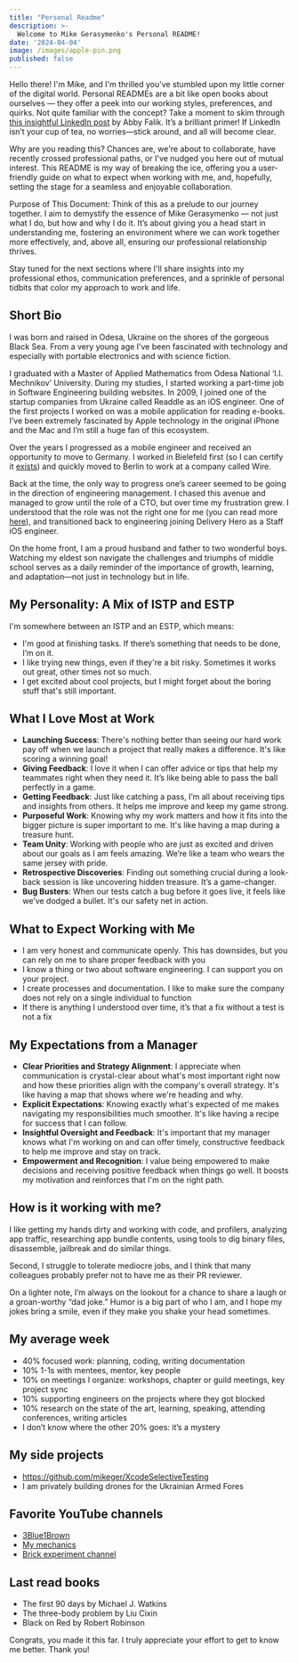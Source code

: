 ```yaml
---
title: "Personal Readme"
description: >-
  Welcome to Mike Gerasymenko's Personal README!
date: '2024-04-04'
image: /images/apple-pin.png
published: false
---
```


Hello there! I'm Mike, and I'm thrilled you've stumbled upon my little corner of the digital world. Personal READMEs are a bit like open books about ourselves — they offer a peek into our working styles, preferences, and quirks. Not quite familiar with the concept? Take a moment to skim through [this insightful LinkedIn post](https://www.linkedin.com/pulse/leaders-need-user-manuals-what-i-learned-writing-mine-abby-falik/) by Abby Falik. It’s a brilliant primer! If LinkedIn isn’t your cup of tea, no worries—stick around, and all will become clear.

Why are you reading this? Chances are, we're about to collaborate, have recently crossed professional paths, or I've nudged you here out of mutual interest. This README is my way of breaking the ice, offering you a user-friendly guide on what to expect when working with me, and, hopefully, setting the stage for a seamless and enjoyable collaboration.

Purpose of This Document: Think of this as a prelude to our journey together. I aim to demystify the essence of Mike Gerasymenko — not just what I do, but how and why I do it. It’s about giving you a head start in understanding me, fostering an environment where we can work together more effectively, and, above all, ensuring our professional relationship thrives.

Stay tuned for the next sections where I'll share insights into my professional ethos, communication preferences, and a sprinkle of personal tidbits that color my approach to work and life.


## Short Bio

I was born and raised in Odesa, Ukraine on the shores of the gorgeous Black Sea. From a very young age I’ve been fascinated with technology and especially with portable electronics and with science fiction.

I graduated with a Master of Applied Mathematics from Odesa National ‘I.I. Mechnikov’ University. During my studies, I started working a part-time job in Software Engineering building websites. In 2009, I joined one of the startup companies from Ukraine called Readdle as an iOS engineer. One of the first projects I worked on was a mobile application for reading e-books. I’ve been extremely fascinated by Apple technology in the original iPhone and the Mac and I’m still a huge fan of this ecosystem.

Over the years I progressed as a mobile engineer and received an opportunity to move to Germany. I worked in Bielefeld first (so I can certify it [exists](https://en.wikipedia.org/wiki/Bielefeld_conspiracy)) and quickly moved to Berlin to work at a company called Wire. 

Back at the time, the only way to progress one’s career seemed to be going in the direction of engineering management. I chased this avenue and managed to grow until the role of a CTO, but over time my frustration grew. I understood that the role was not the right one for me (you can read more [here](https://gera.cx/posts/career-after-senior)), and transitioned back to engineering joining Delivery Hero as a Staff iOS engineer.

On the home front, I am a proud husband and father to two wonderful boys. Watching my eldest son navigate the challenges and triumphs of middle school serves as a daily reminder of the importance of growth, learning, and adaptation—not just in technology but in life.

## My Personality: A Mix of ISTP and ESTP

I'm somewhere between an ISTP and an ESTP, which means:

- I'm good at finishing tasks. If there’s something that needs to be done, I’m on it.
- I like trying new things, even if they're a bit risky. Sometimes it works out great, other times not so much.
- I get excited about cool projects, but I might forget about the boring stuff that's still important.


## What I Love Most at Work

- **Launching Success**: There's nothing better than seeing our hard work pay off when we launch a project that really makes a difference. It's like scoring a winning goal!
- **Giving Feedback**: I love it when I can offer advice or tips that help my teammates right when they need it. It’s like being able to pass the ball perfectly in a game.
- **Getting Feedback**: Just like catching a pass, I’m all about receiving tips and insights from others. It helps me improve and keep my game strong.
- **Purposeful Work**: Knowing why my work matters and how it fits into the bigger picture is super important to me. It's like having a map during a treasure hunt.
- **Team Unity**: Working with people who are just as excited and driven about our goals as I am feels amazing. We’re like a team who wears the same jersey with pride.
- **Retrospective Discoveries**: Finding out something crucial during a look-back session is like uncovering hidden treasure. It’s a game-changer.
- **Bug Busters**: When our tests catch a bug before it goes live, it feels like we’ve dodged a bullet. It's our safety net in action.


## What to Expect Working with Me

- I am very honest and communicate openly. This has downsides, but you can rely on me to share proper feedback with you
- I know a thing or two about software engineering. I can support you on your project.
- I create processes and documentation. I like to make sure the company does not rely on a single individual to function
- If there is anything I understood over time, it’s that a fix without a test is not a fix

## My Expectations from a Manager

- **Clear Priorities and Strategy Alignment**: I appreciate when communication is crystal-clear about what's most important right now and how these priorities align with the company's overall strategy. It's like having a map that shows where we're heading and why.
- **Explicit Expectations**: Knowing exactly what's expected of me makes navigating my responsibilities much smoother. It's like having a recipe for success that I can follow.
- **Insightful Oversight and Feedback**: It's important that my manager knows what I'm working on and can offer timely, constructive feedback to help me improve and stay on track.
- **Empowerment and Recognition**: I value being empowered to make decisions and receiving positive feedback when things go well. It boosts my motivation and reinforces that I'm on the right path.


## How is it working with me?

I like getting my hands dirty and working with code, and profilers, analyzing app traffic, researching app bundle contents, using tools to dig binary files, disassemble, jailbreak and do similar things.

Second, I struggle to tolerate mediocre jobs, and I think that many colleagues probably prefer not to have me as their PR reviewer.

On a lighter note, I’m always on the lookout for a chance to share a laugh or a groan-worthy “dad joke.” Humor is a big part of who I am, and I hope my jokes bring a smile, even if they make you shake your head sometimes.

## My average week

- 40% focused work: planning, coding, writing documentation
- 10% 1-1s with mentees, mentor, key people
- 10% on meetings I organize: workshops, chapter or guild meetings, key project sync
- 10% supporting engineers on the projects where they got blocked
- 10% research on the state of the art, learning, speaking, attending conferences, writing articles
- I don’t know where the other 20% goes: it’s a mystery

## My side projects

- https://github.com/mikeger/XcodeSelectiveTesting
- I am privately building drones for the Ukrainian Armed Fores

## Favorite YouTube channels

- [3Blue1Brown](https://www.youtube.com/@3blue1brown)
- [My mechanics](https://www.youtube.com/@mymechanics)
- [Brick experiment channel](https://www.youtube.com/@BrickExperimentChannel)

## Last read books

- The first 90 days by Michael J. Watkins
- The three-body problem by Liu Cixin
- Black on Red by Robert Robinson

Congrats, you made it this far. I truly appreciate your effort to get to know me better. Thank you!
